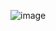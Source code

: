 ![image](https://user-images.githubusercontent.com/113756535/216073957-483b7cf1-8aab-4dcc-bcd4-4855b7c86c57.png)

